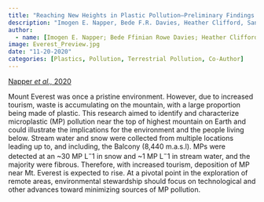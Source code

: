 ```yaml
---
title: "Reaching New Heights in Plastic Pollution—Preliminary Findings of Microplastics on Mount Everest"
description: "Imogen E. Napper, Bede F.R. Davies, Heather Clifford, Sandra Elvin, Heather J.Koldewey, Paul A.Mayewski, Kimberley R.Miner, Mariusz Potocki, Aurora C. Elmore Ananta P. Gajurel & Richard C. Thompson."
author:
  - name: [Imogen E. Napper; Bede Ffinian Rowe Davies; Heather Clifford; Sandra Elvin; Heather J.Koldewey; Paul A.Mayewski; Kimberley R.Miner; Mariusz Potocki; Aurora C. Elmore Ananta P. Gajurel & Richard C. Thompson]
image: Everest_Preview.jpg
date: "11-20-2020"
categories: [Plastics, Pollution, Terrestrial Pollution, Co-Author]
---
```


[Napper *et al.,* 2020](https://www.sciencedirect.com/science/article/pii/S2590332220305509)

Mount Everest was once a pristine environment. However, due to increased tourism, waste is accumulating on the mountain, with a large proportion being made of plastic. This research aimed to identify and characterize microplastic (MP) pollution near the top of highest mountain on Earth and could illustrate the implications for the environment and the people living below. Stream water and snow were collected from multiple locations leading up to, and including, the Balcony (8,440 m.a.s.l). MPs were detected at an ~30 MP L$^−1$ in snow and ~1 MP L$^−1$ in stream water, and the majority were fibrous. Therefore, with increased tourism, deposition of MP near Mt. Everest is expected to rise. At a pivotal point in the exploration of remote areas, environmental stewardship should focus on technological and other advances toward minimizing sources of MP pollution.


